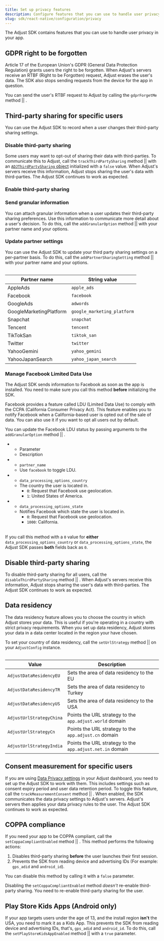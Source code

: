 ```yaml
---
title: Set up privacy features
description: Configure features that you can use to handle user privacy in your app.
slug: sdk/react-native/configuration/privacy
---
```



The Adjust SDK contains features that you can use to handle user privacy in your app.

## GDPR right to be forgotten

Article 17 of the European Union's <Abbr>GDPR (General Data Protection Regulation)</Abbr> grants users the right to be forgotten. When Adjust's servers receive an <Abbr>RTBF (Right to be Forgotten)</Abbr> request, Adjust erases the user's data. The SDK also stops sending requests from the device for the app in question.

You can send the user's RTBF request to Adjust by calling the <Tooltip>`gdprForgetMe` method || <GdprForgetMeSig /></Tooltip>.

<GdprForgetMe />

## Third-party sharing for specific users

You can use the Adjust SDK to record when a user changes their third-party sharing settings.

### Disable third-party sharing

Some users may want to opt-out of sharing their data with third-parties. To communicate this to Adjust, call the <Tooltip>`trackThirdPartySharing` method || <TrackThirdPartySharing /></Tooltip> with an [`ADJThirdPartySharing` object](/en/sdk/ios/reference/adjthirdpartysharing) initialized with a `false` value. When Adjust's servers receive this information, Adjust stops sharing the user's data with third-parties. The Adjust SDK continues to work as expected.

<InitWithIsEnabledNumberBoolFalse />

### Enable third-party sharing

<InitWithIsEnabledNumberBoolTrue />

### Send granular information

You can attach granular information when a user updates their third-party sharing preferences. Use this information to communicate more detail about a user's decision. To do this, call the <Tooltip>`addGranularOption` method || <AddGranularOptionSig /></Tooltip> with your partner name and your options.

<AddGranularOption />

### Update partner settings

You can use the Adjust SDK to update your third party sharing settings on a per-partner basis. To do this, call the <Tooltip>`addPartnerSharingSetting` method || <AddPartnerSharingSettingSig /></Tooltip> with your partner name and your options.

<AddPartnerSharingSetting />

<Table height="full-height">

| Partner name            | String value                |
| ----------------------- | --------------------------- |
| AppleAds                | `apple_ads`                 |
| Facebook                | `facebook`                  |
| GoogleAds               | `adwords`                   |
| GoogleMarketingPlatform | `google_marketing_platform` |
| Snapchat                | `snapchat`                  |
| Tencent                 | `tencent`                   |
| TikTokSan               | `tiktok_san`                |
| Twitter                 | `twitter`                   |
| YahooGemini             | `yahoo_gemini`              |
| YahooJapanSearch        | `yahoo_japan_search`        |

</Table>

### Manage Facebook Limited Data Use

<Callout type="important">

The Adjust SDK sends information to Facebook as soon as the app is installed. You need to make sure you call this method **before** initializing the SDK.

</Callout>

Facebook provides a feature called <Abbr>LDU (Limited Data Use)</Abbr> to comply with the <Abbr>CCPA (California Consumer Privacy Act)</Abbr>. This feature enables you to notify Facebook when a California-based user is opted out of the sale of data. You can also use it if you want to opt all users out by default.

You can update the Facebook LDU status by passing arguments to the <Tooltip>`addGranularOption` method || <AddGranularOptionSig /></Tooltip>.

<AddGranularOptionFacebook />

<Table list height="full-height">

-  -  Parameter
   -  Description
-  -  `partner_name`
   -  Use `facebook` to toggle LDU.
-  -  `data_processing_options_country`
   -  The country the user is located in.
      -  `0`: Request that Facebook use geolocation.
      -  `1`: United States of America.
-  -  `data_processing_options_state`
   -  Notifies Facebook which state the user is located in.
      -  `0`: Request that Facebook use geolocation.
      -  `1000`: California.

</Table>

<Callout type="note">

If you call this method with a `0` value for **either** `data_processing_options_country` or `data_processing_options_state`, the Adjust SDK passes **both** fields back as `0`.

</Callout>

## Disable third-party sharing

To disable third-party sharing for all users, call the <Tooltip>`disableThirdPartySharing` method || <DisableThirdPartySharingSig /></Tooltip>. When Adjust's servers receive this information, Adjust stops sharing the user's data with third-parties. The Adjust SDK continues to work as expected.

<DisableThirdPartySharing />

## Data residency

The data residency feature allows you to choose the country in which Adjust stores your data. This is useful if you're operating in a country with strict privacy requirements. When you set up data residency, Adjust stores your data in a data center located in the region your have chosen.

To set your country of data residency, call the <Tooltip>`setUrlStrategy` method || <SetUrlStrategySig /></Tooltip> on your `AdjustConfig` instance.

<SetUrlStrategy />

<Table height="full-height">

| Value                    | Description                                               |
| ------------------------ | --------------------------------------------------------- |
| `AdjustDataResidencyEU`  | Sets the area of data residency to the EU                 |
| `AdjustDataResidencyTR`  | Sets the area of data residency to Turkey                 |
| `AdjustDataResidencyUS`  | Sets the area of data residency to the USA                |
| `AdjustUrlStrategyChina` | Points the URL strategy to the `app.adjust.world` domain  |
| `AdjustUrlStrategyCn`    | Points the URL strategy to the `app.adjust.cn` domain     |
| `AdjustUrlStrategyIndia` | Points the URL strategy to the `app.adjust.net.in` domain |

</Table>

## Consent measurement for specific users

If you are using [Data Privacy settings](https://help.adjust.com/en/article/manage-data-collection-and-retention) in your Adjust dashboard, you need to set up the Adjust SDK to work with them. This includes settings such as consent expiry period and user data retention period. To toggle this feature, call the <Tooltip>`trackMeasurementConsent` method || <TrackMeasurementConsentSig /></Tooltip>. When enabled, the SDK communicates the data privacy settings to Adjust's servers. Adjust's servers then applies your data privacy rules to the user. The Adjust SDK continues to work as expected.

<TrackMeasurementConsent />

## COPPA compliance


If you need your app to be COPPA compliant, call the <Tooltip>`setCoppaCompliantEnabled` method || <SetCoppaCompliantEnabledSig /></Tooltip>. This method performs the following actions:

1. Disables third-party sharing **before** the user launches their first session.
2. Prevents the SDK from reading device and advertising IDs (For example: `gps_adid` and `android_id`).


<SetCoppaCompliantEnabled />

You can disable this method by calling it with a `false` parameter.

<Callout type="important">

Disabling the `setCoppaCompliantEnabled` method _doesn't_ re-enable third-party sharing. You need to re-enable third-party sharing for the user.

</Callout>

## Play Store Kids Apps (Android only)


If your app targets users under the age of 13, and the install region **isn't** the USA, you need to mark it as a Kids App. This prevents the SDK from reading device and advertising IDs, that's, `gps_adid` and `android_id`. To do this, call the <Tooltip>`setPlayStoreKidsAppEnabled` method || <SetPlayStoreKidsAppEnabledSig /></Tooltip> with a `true` parameter.


<SetPlayStoreKidsAppEnabled />
